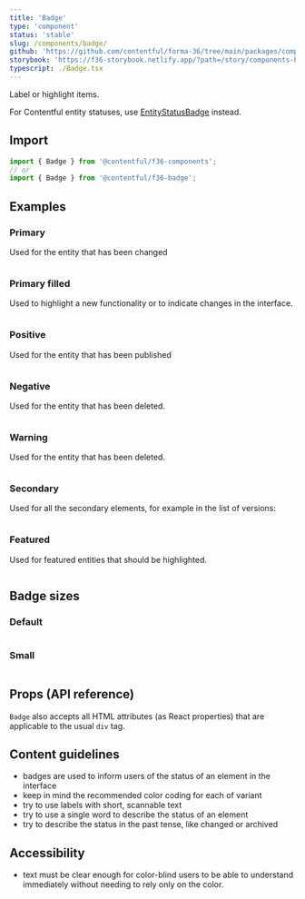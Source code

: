 ```yaml
---
title: 'Badge'
type: 'component'
status: 'stable'
slug: /components/badge/
github: 'https://github.com/contentful/forma-36/tree/main/packages/components/badge'
storybook: 'https://f36-storybook.netlify.app/?path=/story/components-badge--basic'
typescript: ./Badge.tsx
---
```


Label or highlight items.

For Contentful entity statuses, use [EntityStatusBadge](/components/entity-status-badge) instead.

## Import

```js static=true
import { Badge } from '@contentful/f36-components';
// or
import { Badge } from '@contentful/f36-badge';
```

## Examples

### Primary

Used for the entity that has been changed

```jsx file=../../examples/PrimaryBadgeExample.tsx

```

### Primary filled

Used to highlight a new functionality or to indicate changes in the interface.

```jsx file=../../examples/PrimaryFilledBadgeExample.tsx

```

### Positive

Used for the entity that has been published

```jsx file=../../examples/PositiveBadgeExample.tsx

```

### Negative

Used for the entity that has been deleted.

```jsx file=../../examples/NegativeBadgeExample.tsx

```

### Warning

Used for the entity that has been deleted.

```jsx file=../../examples/WarningBadgeExample.tsx

```

### Secondary

Used for all the secondary elements, for example in the list of versions:

```jsx file=../../examples/SecondaryBadgeExample.tsx

```

### Featured

Used for featured entities that should be highlighted.

```jsx file=../../examples/FeaturedBadgeExample.tsx

```

## Badge sizes

### Default

```jsx file=../../examples/DefaultSizeExample.tsx

```

### Small

```jsx file=../../examples/SmallSizeExample.tsx

```

## Props (API reference)

<PropsTable of="Badge" />

`Badge` also accepts all HTML attributes (as React properties) that are applicable to the usual `div` tag.

## Content guidelines

- badges are used to inform users of the status of an element in the interface
- keep in mind the recommended color coding for each of variant
- try to use labels with short, scannable text
- try to use a single word to describe the status of an element
- try to describe the status in the past tense, like changed or archived

## Accessibility

- text must be clear enough for color-blind users to be able to understand immediately without needing to rely only on the color.
